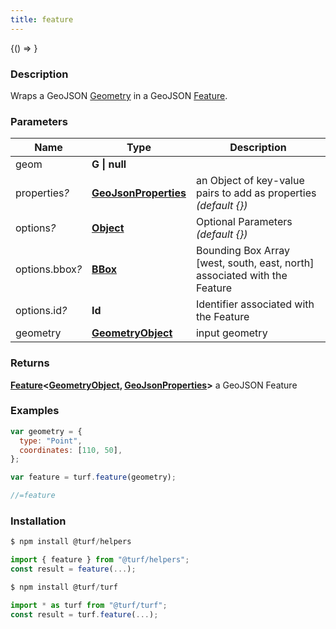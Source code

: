 ```yaml
---
title: feature
---
```



<!-- Expose turf as global var for experimenting in the browser console -->

<BrowserOnly>{() => <WindowTurfGlobal turf={turf} />}</BrowserOnly>

### Description

Wraps a GeoJSON [Geometry](https://tools.ietf.org/html/rfc7946#section-3.1) in a GeoJSON [Feature](https://tools.ietf.org/html/rfc7946#section-3.2).

### Parameters

| Name                 | Type                                                                                            | Description                                                               |
| -------------------- | ----------------------------------------------------------------------------------------------- | ------------------------------------------------------------------------- |
| geom                 | **G \| null**                                                                                   |                                                                           |
| properties<i>?</i>   | **[GeoJsonProperties](https://tools.ietf.org/html/rfc7946#section-3.2)**                        | an Object of key-value pairs to add as properties _(default \{\})_        |
| options<i>?</i>      | **[Object](https://developer.mozilla.org/docs/Web/JavaScript/Reference/Global_Objects/Object)** | Optional Parameters _(default \{\})_                                      |
| options.bbox<i>?</i> | **[BBox](https://tools.ietf.org/html/rfc7946#section-5)**                                       | Bounding Box Array [west, south, east, north] associated with the Feature |
| options.id<i>?</i>   | **Id**                                                                                          | Identifier associated with the Feature                                    |
| geometry             | **[GeometryObject](https://tools.ietf.org/html/rfc7946#section-3.1)**                           | input geometry                                                            |

### Returns

**[Feature](https://tools.ietf.org/html/rfc7946#section-3.2)\<[GeometryObject](https://tools.ietf.org/html/rfc7946#section-3.1), [GeoJsonProperties](https://tools.ietf.org/html/rfc7946#section-3.2)\>** a GeoJSON Feature

### Examples

```javascript
var geometry = {
  type: "Point",
  coordinates: [110, 50],
};

var feature = turf.feature(geometry);

//=feature
```

### Installation

```javascript
$ npm install @turf/helpers

import { feature } from "@turf/helpers";
const result = feature(...);
```

```javascript
$ npm install @turf/turf

import * as turf from "@turf/turf";
const result = turf.feature(...);
```
